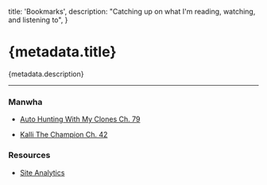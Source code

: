 
  title: 'Bookmarks',
  description: "Catching up on what I'm reading, watching, and listening to",
}

# {metadata.title}

{metadata.description}

---

### Manwha

- [<p className="flex gap-1">Auto Hunting With My Clones Ch. 79<ArrowUpRight className="mt-0.5 h-4 w-4 text-blue-600" /></p>](https://manhuaus.com/manga/auto-hunting-with-my-clones)
- [<p className="flex gap-1">Kalli The Champion Ch. 42<ArrowUpRight className="mt-0.5 h-4 w-4 text-blue-600" /></p>](https://manhuaus.com/manga/kalli-the-champion)

### Resources

- [<p className="flex gap-1">Site Analytics<ArrowUpRight className="mt-0.5 h-4 w-4 text-blue-600" /></p>](https://umami-rdt-li.vercel.app/share/3Aiazf1XBMaxwW30)
